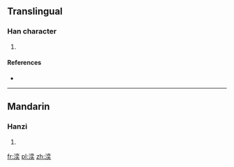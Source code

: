 ==Translingual==

===Han character===
{{Han char|rn=85|rad=水|as=09|sn=12|four=|canj=EYCK,XEYCK}}

# {{defn|Han|sort=水09}}

====References====
* {{Han ref|kx=0637.120|dkj=17843|dj=1044.100|hdz=31684.020|uh=6E59|ud=28249}}

----

==Mandarin==

===Hanzi===
{{cmn-hanzi|pin=[[yì]] ([[yi4]])|wg=i<sup>4</sup>}}

# {{defn|lang=cmn|sort=水09}}

[[fr:湙]]
[[pl:湙]]
[[zh:湙]]